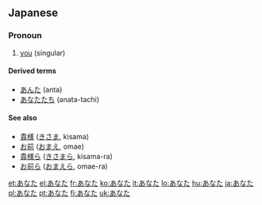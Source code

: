 ==Japanese==

===Pronoun===
{{ja-pos|h|pronoun|rom=anata}}

# {{ja-def|貴方}} [[you]] (singular)

====Derived terms====
* [[あんた]] (anta)
* [[あなたたち]] (anata-tachi)

====See also====
* [[貴様]] ([[きさま]], kisama)
* [[お前]] ([[おまえ]], omae)
* [[貴様ら]] ([[きさまら]], kisama-ra)
* [[お前ら]] ([[おまえら]], omae-ra)

[[et:あなた]]
[[el:あなた]]
[[fr:あなた]]
[[ko:あなた]]
[[it:あなた]]
[[lo:あなた]]
[[hu:あなた]]
[[ja:あなた]]
[[pl:あなた]]
[[pt:あなた]]
[[fi:あなた]]
[[uk:あなた]]